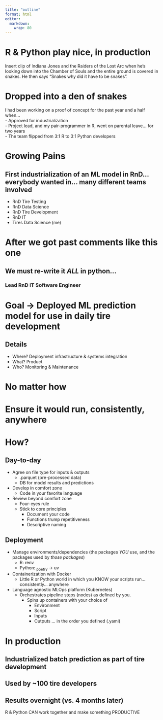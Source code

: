 ```yaml
---
title: "outline"
format: html
editor: 
  markdown: 
    wrap: 80
---
```


# R & Python play nice, in production

Insert clip of Indiana Jones and the Raiders of the Lost Arc when he's looking down 
into the Chamber of Souls and the entire ground is covered in snakes. He then says "Snakes why did it have to be snakes". 

# Dropped into a den of snakes
I had been working on a proof of concept for the past year and a half
when...  
-   Approved for industrialization  
-   Project lead, and my pair-programmer in R, went on parental leave... for two years  
-   The team flipped from 3:1 R to 3:1 Python developers

# Growing Pains

## First industrialization of an ML model in RnD... everybody wanted in... many different teams involved  
-   RnD Tire Testing  
-   RnD Data Science  
-   RnD Tire Development  
-   RnD IT  
-   Tires Data Science (me)

# After we got past comments like this one

## We must re-write it *ALL* in python...
### Lead RnD IT Software Engineer

# Goal -> Deployed ML prediction model for use in daily tire development

## Details
-   Where? Deployment infrastructure & systems integration  
-   What? Product  
-   Who? Monitoring & Maintenance

# No matter how 
# Ensure it would run, consistently, anywhere

# How?
## Day-to-day
-   Agree on file type for inputs & outputs
    -   .parquet (pre-processed data)
    -   DB for model results and predictions
-   Develop in comfort zone
    -   Code in your favorite language
-   Review beyond comfort zone
    -   Four-eyes rule
    -   Stick to core principles
        -   Document your code
        -   Functions trump repetitiveness
        -   Descriptive naming
  
## Deployment
-   Manage environments/dependencies (the packages _YOU_ use, and the packages used by _those packages_)
    -   R: renv
    -   Python: ~poetry~ -> uv
-   Containerization with Docker
    -   Little R or Python world in which you KNOW your scripts run... consistently... anywhere
-   Language agnostic MLOps platform (Kubernetes)
    -   Orchestrates pipeline steps (nodes) as defined by you. 
        -   Spins up containers with your choice of
            -   Environment
            -   Script
            -   Inputs
            -   Outputs
    ... in the order you defined (.yaml)

# In production
## Industrialized batch prediction as part of tire development
## Used by ~100 tire developers
## Results overnight (vs. 4 months later)


R & Python CAN work together
and make something PRODUCTIVE
